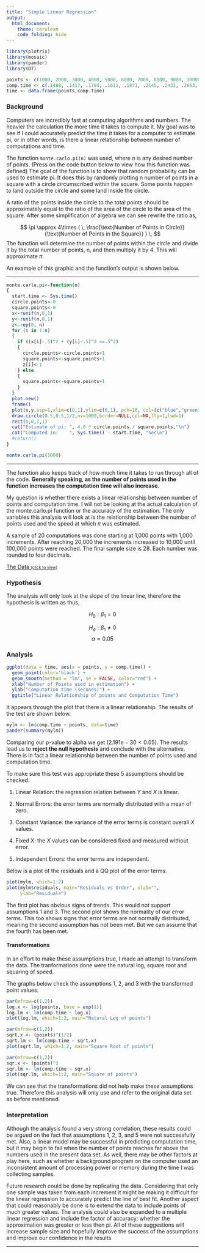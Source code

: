 ```yaml
---
title: "Simple Linear Regression"
output: 
  html_document:
    theme: cerulean
    code_folding: hide
---
```

```r
library(plotrix)
library(mosaic)
library(pander)
library(DT)

points <- c(1000, 2000, 3000, 4000, 5000, 6000, 7000, 8000, 9000, 10000, 11000, 12000, 13000, 14000, 15000, 16000, 17000, 18000, 19000, 20000, 30000, 40000, 50000, 60000, 70000, 80000, 90000, 100000)
comp.time <- c(.1488, .1417, .1784, .1611, .1871, .2145, .2431, .2663, .2907, .4133, .3504, .3721, .3974, .4311, .4636, .4947, .5037, .5335, .5620, .5838, .8088, 1.0570, 1.3399, 1.8432, 1.8150, 2.0642, 2.2960, 2.7075)
time <- data.frame(points,comp.time)
```

<script type="text/javascript">
 function showhide(id) {
    var e = document.getElementById(id);
    e.style.display = (e.style.display == 'block') ? 'none' : 'block';
 }
</script>


### Background

Computers are incredibly fast at computing algorithms and numbers. The heavier the calculation the more time it takes to compute it. My goal was to see if I could accurately predict the time it takes for a computer to estimate pi, or in other words, is there a linear relationship between number of computations and time. 

The function `monte.carlo.pi(n)` was used, where n is any desired number of points. (Press on the code button below to view how this function was defined) The goal of the function is to show that random probability can be used to estimate pi. It does this by randomly plotting n number of points in a square with a circle circumscribed within the square. Some points happen to land outside the circle and some land inside the circle. 

A ratio of the points inside the circle to the total points should be approximately equal to the ratio of the area of the circle to the area of the square. After some simplification of algebra we can see rewrite the ratio as,  

$$
\pi \approx 4\times ( \, \frac{\text{Number of Points in Circle}}{\text{Number of Points in the Square}}  ) \,
$$
The function will determine the number of points within the circle and divide it by the total number of points, n, and then multiply it by 4. This will approximate $\pi$. 

An example of this graphic and the function's output is shown below.

----

```r
monte.carlo.pi<-function(n)
{
  start.time <- Sys.time()
  circle.points<-0
  square.points<-0
  x<-runif(n,0,1)
  y<-runif(n,0,1)
  z<-rep(0, n)
  for (i in 1:n)
  {
    if ((x[i]-.5)^2 + (y[i]-.5)^2 <=.5^2)
    {
      circle.points<-circle.points+1
      square.points<-square.points+1
      z[i]<-1
    } else
    {
      square.points<-square.points+1
    }
  }
  plot.new()
  frame()
  plot(x,y,asp=1,xlim=c(0,1),ylim=c(0,1), pch=16, col=(c("blue","green")[as.factor(z)]), cex = 4/log(n))
  draw.circle(0.5,0.5,1/2,nv=1000,border=NULL,col=NA,lty=1,lwd=1)
  rect(0,0,1,1)
  cat("Estimate of pi: ", 4.0 * circle.points / square.points,"\n")
  cat("Computed in:    ", Sys.time() - start.time, "sec\n")
  #return()
}

monte.carlo.pi(1000)
```

----

The function also keeps track of how much time it takes to run through all of the code. **Generally speaking, as the number of points used in the function increases the computation time will also increase**. 

My question is whether there exists a linear relationship between number of points and computation time. I will not be looking at the actual calculation of the monte.carlo.pi function or the accuracy of the estimation. The only variables this analysis will look at is the relationship between the number of points used and the speed at which $\pi$ was estimated.  

A sample of 20 computations was done starting at 1,000 points with 1,000 increments. After reaching 20,000 the increments increased to 10,000 until 100,000 points were reached. The final sample size is 28. Each number was rounded to four decimals. 

<a href="javascript:showhide('long')">The Data <span style="font-size:8pt;">(click to view)</span></a>


<div id="long" style="display:none;">
```r
knitr::kable(time)
```

</div>


### Hypothesis

The analysis will only look at the slope of the linear line, therefore the hypothesis is written as thus,

$$
H_0: \beta_1=0
$$

$$
H_a: \beta_1 \neq 0
$$
$$
\alpha = 0.05
$$

### Analysis 

```r
ggplot(data = time, aes(x = points, y = comp.time)) + 
  geom_point(color='black') +
  geom_smooth(method = "lm", se = FALSE, color="red") +
  xlab("Number of Points used in estimation") +
  ylab("Computation time (seconds)") +
  ggtitle("Linear Relationship of points and Computation Time")
```

It appears through the plot that there is a linear relationship. The results of the test are shown below.

```R
mylm <- lm(comp.time ~ points, data=time)
pander(summary(mylm))
```

Comparing our p-value to alpha we get $(2.191e-30 < 0.05)$. The results lead us to **reject the null hypothesis** and conclude with the alternative. There is in fact a linear relationship between the number of points used and computation time. 

To make sure this test was appropriate these 5 assumptions should be checked. 

1. Linear Relation: the regression relation between $Y$ and $X$ is linear.

2. Normal Errors: the error terms are normally distributed with a mean of zero.

3. Constant Variance: the variance of the error terms is constant overall $X$ values.

4. Fixed X: the $X$ values can be considered fixed and measured without error.

5. Independent Errors: the error terms are independent.

Below is a plot of the residuals and a QQ plot of the error terms. 

```r
plot(mylm, which=1:2)
plot(mylm$residuals, main="Residuals vs Order", xlab="",
     ylab="Residuals")
```

The first plot has obvious signs of trends. This would not support assumptions 1 and 3. The second plot shows the normality of our error terms. This too shows signs that error terms are not normally distributed, meaning the second assumption has not been met. But we can assume that the fourth has been met.

#### Transformations 

In an effort to make these assumptions true, I made an attempt to transform the data. The tranformations done were the natural log, square root and squaring of speed.

The graphs below check the assumptions 1, 2, and 3 with the transformed point values.  

```r
par(mfrow=c(1,2))
log.x <- log(points, base = exp(1))
log.lm <- lm(comp.time ~ log.x)
plot(log.lm, which=1:2, main="Natural Log of points")
```


```r
par(mfrow=c(1,2))
sqrt.x <- (points)^(1/2)
sqrt.lm <- lm(comp.time ~ sqrt.x)
plot(sqrt.lm, which=1:2, main="Square Root of points")
```


```r
par(mfrow=c(1,2))
sqr.x <- (points)^2
sqr.lm <- lm(comp.time ~ sqr.x)
plot(sqr.lm, which=1:2, main="Square of points")
```

We can see that the transformations did not help make these assumptions true. Therefore this analysis will only use and refer to the original data set as before mentioned. 

### Interpretation 

Although the analysis found a very strong correlation, these results could be argued on the fact that assumptions 1, 2, 3, and 5 were not successfully met. Also, a linear model may be successful in predicting computation time, but it may begin to fail when the number of points reaches far above the numbers used in the present data set. As well, there may be other factors at play here, such as whether a background program on the computer used an inconsistent amount of processing power or memory during the time I was collecting samples. 

Future research could be done by replicating the data. Considering that only one sample was taken from each increment it might be making it difficult for the linear regression to accurately predict the line of best fit. Another aspect that could reasonably be done is to extend the data to include points of much greater values. The analysis could also be expanded to a multiple linear regression and include the factor of accuracy; whether the approximation was greater or less then pi. All of these suggestions will increase sample size and hopefully improve the success of the assumptions and improve our confidence in the results. 

----


